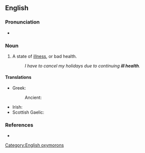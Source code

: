 ==English==

===Pronunciation===
* {{audio|en|en-au-ill health.ogg|Audio (AU)}}

===Noun===
{{en-noun|-}}

# {{lb|en|idiomatic}} A state of [[illness]], or bad health.
#: ''I have to cancel my holidays due to continuing '''ill health'''.''
<!--I make this entry as idiomatic as the term is confusing for English L2 speakers, because "bad health" is expected. The coupling of "ill" + "health" is contradictory.-->

====Translations====
{{trans-top|state of bad health}}
* Greek:
*: Ancient: {{t|grc|καχεξία|f}}
{{trans-mid}}
* Irish: {{t|ga|breoiteacht|f}}
* Scottish Gaelic: {{t|gd|euslaint|f}}
{{trans-bottom}}

===References===
* {{R:Lexico}}

[[Category:English oxymorons]]